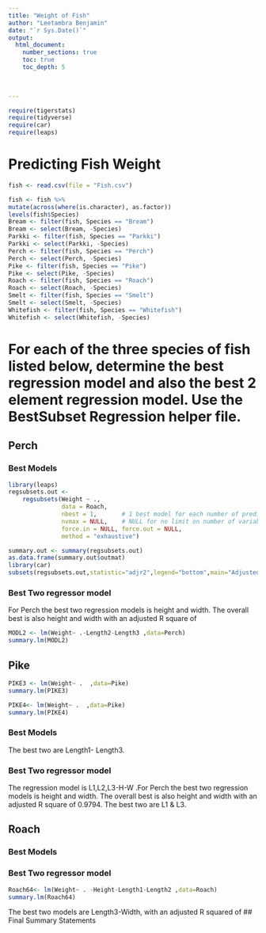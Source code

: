 ```yaml
---
title: "Weight of Fish"
author: "Leetambra Benjamin"
date: "`r Sys.Date()`"  
output: 
  html_document:
    number_sections: true
    toc: true
    toc_depth: 5

 
    
---
```



```r
require(tigerstats)
require(tidyverse)
require(car)
require(leaps)
```

# Predicting Fish Weight
```r
fish <- read.csv(file = "Fish.csv")
```

```r
 
fish <- fish %>%
mutate(across(where(is.character), as.factor))
levels(fish$Species)
Bream <- filter(fish, Species == "Bream")
Bream <- select(Bream, -Species) 
Parkki <- filter(fish, Species == "Parkki")
Parkki <- select(Parkki, -Species) 
Perch <- filter(fish, Species == "Perch")
Perch <- select(Perch, -Species) 
Pike <- filter(fish, Species == "Pike")
Pike <- select(Pike, -Species) 
Roach <- filter(fish, Species == "Roach")
Roach <- select(Roach, -Species) 
Smelt <- filter(fish, Species == "Smelt")
Smelt <- select(Smelt, -Species) 
Whitefish <- filter(fish, Species == "Whitefish")
Whitefish <- select(Whitefish, -Species) 
```

# For each of the three species of fish listed below, determine the best regression model and also the best 2 element regression model. Use the BestSubset Regression helper file.


## Perch

### Best Models
```r
library(leaps)
regsubsets.out <-
    regsubsets(Weight ~ .,
               data = Roach,
               nbest = 1,       # 1 best model for each number of predictors
               nvmax = NULL,    # NULL for no limit on number of variables
               force.in = NULL, force.out = NULL,
               method = "exhaustive")

summary.out <- summary(regsubsets.out)
as.data.frame(summary.out$outmat)
library(car)
subsets(regsubsets.out,statistic="adjr2",legend="bottom",main="Adjusted R^2")
```
### Best Two regressor model
For Perch the best two regression models is height and width. The overall best is also height and width with an adjusted R square  of
```r
MODL2 <- lm(Weight~ .-Length2-Length3 ,data=Perch)
summary.lm(MODL2)
```

## Pike
```r
PIKE3 <- lm(Weight~ .  ,data=Pike)
summary.lm(PIKE3)
```

```r
PIKE4<- lm(Weight~ .  ,data=Pike)
summary.lm(PIKE4)
```

### Best Models

 The best two are Length1- Length3.



### Best Two regressor model
The regression model is L1,L2,L3-H-W .For Perch the best two regression models is height and width. The overall best is also height and width with an adjusted R square  of 0.9794. The best two are L1 & L3.


## Roach

### Best Models

### Best Two regressor model
```r
Roach64<- lm(Weight~ . -Height-Length1-Length2 ,data=Roach)
summary.lm(Roach64)
```

The best two models are Length3-Width, with an adjusted R squared of 
## Final Summary Statements